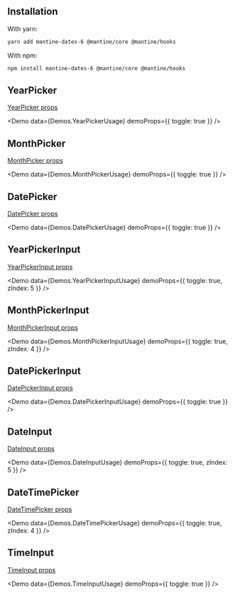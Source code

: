 
## Installation

With yarn:

```bash
yarn add mantine-dates-6 @mantine/core @mantine/hooks
```

With npm:

```bash
npm install mantine-dates-6 @mantine/core @mantine/hooks
```

## YearPicker

[YearPicker props](/year-picker/)

<Demo data={Demos.YearPickerUsage} demoProps={{ toggle: true }} />

## MonthPicker

[MonthPicker props](/month-picker/)

<Demo data={Demos.MonthPickerUsage} demoProps={{ toggle: true }} />

## DatePicker

[DatePicker props](/date-picker/)

<Demo data={Demos.DatePickerUsage} demoProps={{ toggle: true }} />

## YearPickerInput

[YearPickerInput props](/year-picker-input/)

<Demo data={Demos.YearPickerInputUsage} demoProps={{ toggle: true, zIndex: 5 }} />

## MonthPickerInput

[MonthPickerInput props](/month-picker-input/)

<Demo data={Demos.MonthPickerInputUsage} demoProps={{ toggle: true, zIndex: 4 }} />

## DatePickerInput

[DatePickerInput props](/date-picker-input/)

<Demo data={Demos.DatePickerInputUsage} demoProps={{ toggle: true }} />

## DateInput

[DateInput props](/date-input/)

<Demo data={Demos.DateInputUsage} demoProps={{ toggle: true, zIndex: 5 }} />

## DateTimePicker

[DateTimePicker props](/date-time-picker/)

<Demo data={Demos.DateTimePickerUsage} demoProps={{ toggle: true, zIndex: 4 }} />

## TimeInput

[TimeInput props](/date-time-picker/)

<Demo data={Demos.TimeInputUsage} demoProps={{ toggle: true }} />
